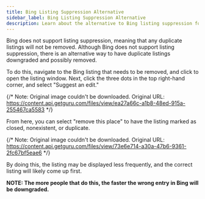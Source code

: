 ```yaml
---
title: Bing Listing Suppression Alternative
sidebar_label: Bing Listing Suppression Alternative
description: Learn about the alternative to Bing listing suppression for managing duplicate listings
---
```


Bing does not support listing suppression, meaning that any duplicate listings will not be removed. Although Bing does not support listing suppression, there is an alternative way to have duplicate listings downgraded and possibly removed.

To do this, navigate to the Bing listing that needs to be removed, and click to open the listing window. Next, click the three dots in the top right-hand corner, and select "Suggest an edit."

{/* Note: Original image couldn't be downloaded. Original URL: https://content.api.getguru.com/files/view/ea27a66c-a1b8-48ed-915a-255467ca5583 */}

From here, you can select "remove this place" to have the listing marked as closed, nonexistent, or duplicate.

{/* Note: Original image couldn't be downloaded. Original URL: https://content.api.getguru.com/files/view/73e6e714-a30a-47b6-9361-2fc67bf5eae6 */}

By doing this, the listing may be displayed less frequently, and the correct listing will likely come up first.

**NOTE: The more people that do this, the faster the wrong entry in Bing will be downgraded.**